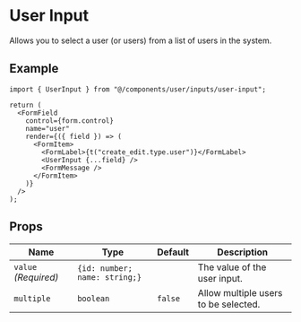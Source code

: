
# User Input

Allows you to select a user (or users) from a list of users in the system.

## Example

```tsx {1, 10}
import { UserInput } from "@/components/user/inputs/user-input";

return (
  <FormField
    control={form.control}
    name="user"
    render={({ field }) => (
      <FormItem>
        <FormLabel>{t("create_edit.type.user")}</FormLabel>
        <UserInput {...field} />
        <FormMessage />
      </FormItem>
    )}
  />
);
```

## Props

| Name                 | Type                          | Default | Description                          |
| -------------------- | ----------------------------- | ------- | ------------------------------------ |
| `value` _(Required)_ | `{id: number; name: string;}` |         | The value of the user input.         |
| `multiple`           | `boolean`                     | `false` | Allow multiple users to be selected. |
